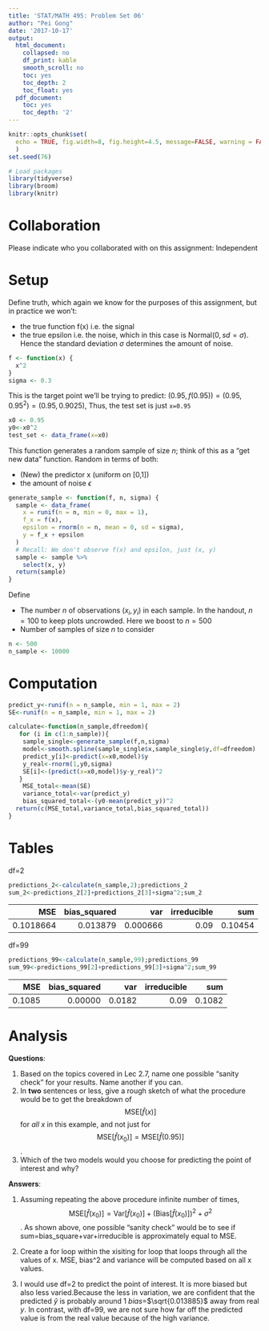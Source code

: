 ```yaml
---
title: 'STAT/MATH 495: Problem Set 06'
author: "Pei Gong"
date: '2017-10-17'
output:
  html_document:
    collapsed: no
    df_print: kable
    smooth_scroll: no
    toc: yes
    toc_depth: 2
    toc_float: yes
  pdf_document:
    toc: yes
    toc_depth: '2'
---
```


```r
knitr::opts_chunk$set(
  echo = TRUE, fig.width=8, fig.height=4.5, message=FALSE, warning = FALSE
  )
set.seed(76)

# Load packages
library(tidyverse)
library(broom)
library(knitr)
```

# Collaboration

Please indicate who you collaborated with on this assignment: Independent 


# Setup

Define truth, which again we know for the purposes of this assignment, but in
practice we won't:

* the true function f(x) i.e. the signal
* the true epsilon i.e. the noise, which in this case is Normal$(0, sd=\sigma)$.
Hence the standard deviation $\sigma$ determines the amount of noise.

```r
f <- function(x) {
  x^2
}
sigma <- 0.3
```

This is the target point we'll be trying to predict: $(0.95, f(0.95)) = (0.95, 0.95^2) = (0.95, 0.9025)$, Thus, the test set is just `x=0.95`

```r
x0 <- 0.95
y0<-x0^2
test_set <- data_frame(x=x0)
```

This function generates a random sample of size $n$; think of this as a "get new
data" function. Random in terms of both:

* (New) the predictor x (uniform on [0,1])
* the amount of noise $\epsilon$

```r
generate_sample <- function(f, n, sigma) {
  sample <- data_frame(
    x = runif(n = n, min = 0, max = 1),
    f_x = f(x),
    epsilon = rnorm(n = n, mean = 0, sd = sigma),
    y = f_x + epsilon
  )
  # Recall: We don't observe f(x) and epsilon, just (x, y)
  sample <- sample %>% 
    select(x, y)
  return(sample)
}
```


Define

* The number $n$ of observations $(x_i, y_i)$ in each sample. In the handout,
$n=100$ to keep plots uncrowded. Here we boost to $n=500$
* Number of samples of size $n$ to consider

```r
n <- 500
n_sample <- 10000
```

# Computation

```r
predict_y<-runif(n = n_sample, min = 1, max = 2)
SE<-runif(n = n_sample, min = 1, max = 2)
```


```r
calculate<-function(n_sample,dfreedom){
   for (i in c(1:n_sample)){
    sample_single<-generate_sample(f,n,sigma)
    model<-smooth.spline(sample_single$x,sample_single$y,df=dfreedom)
    predict_y[i]<-predict(x=x0,model)$y
    y_real<-rnorm(1,y0,sigma)
    SE[i]<-(predict(x=x0,model)$y-y_real)^2
   }
    MSE_total<-mean(SE)
    variance_total<-var(predict_y)
    bias_squared_total<-(y0-mean(predict_y))^2
  return(c(MSE_total,variance_total,bias_squared_total))
}
```
    

# Tables


df=2

```r
predictions_2<-calculate(n_sample,2);predictions_2
sum_2<-predictions_2[2]+predictions_2[3]+sigma^2;sum_2
```

|  MSE| bias_squared|   var| irreducible|   sum|
|----:|------------:|-----:|-----------:|-----:|
|    0.1018664 |  0.013879 | 0.000666| 0.09 | 0.10454|

df=99

```r
predictions_99<-calculate(n_sample,99);predictions_99
sum_99<-predictions_99[2]+predictions_99[3]+sigma^2;sum_99
```

|  MSE| bias_squared|   var| irreducible|   sum|
|----:|------------:|-----:|-----------:|-----:|
|    0.1085 |  0.00000 | 0.0182| 0.09 |  0.1082|

# Analysis

**Questions**:

1. Based on the topics covered in Lec 2.7, name one possible "sanity check" for your results. Name another if you can.
1. In **two** sentences or less, give a rough sketch of what the procedure would
be to get the breakdown of $$\mbox{MSE}\left[\widehat{f}(x)\right]$$ for *all*
$x$ in this example, and not just for $$\mbox{MSE}\left[\widehat{f}(x_0)\right]
= \mbox{MSE}\left[\widehat{f}(0.95)\right]$$.
1. Which of the two models would you choose for predicting the point of interest and why?

**Answers**:  

1. Assuming repeating the above procedure infinite number of times, 
$$\mbox{MSE}\left[\widehat{f}(x_0)\right]=\mbox{Var}\left[\widehat{f}(x_0)\right]+(\mbox{Bias}\left[\widehat{f}(x_0)\right])^2+\sigma^2$$. As shown above, one possible "sanity check" would be to see if sum=bias_square+var+irreducible is approximately equal to MSE. 

2. Create a for loop within the xisiting for loop that loops through all the values of x. MSE, bias^2 and variance will be computed based on all x values.  

3. I would use df=2 to predict the point of interest. It is more biased but also less varied.Because the less in variation, we are confident that the predicted $\hat{y}$ is probably around 1 $bias$=$\sqrt{0.013885}$ away from real $y$. In contrast,  with df=99, we are not sure how far off the predicted value is from the real value because of the high variance.  